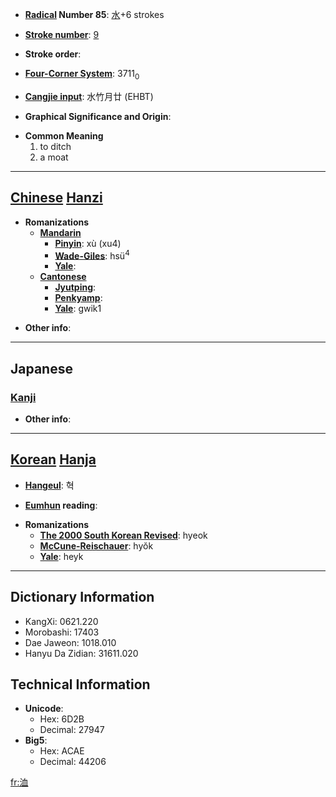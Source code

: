 * '''[[Wiktionary:Chinese radical index| Radical]] Number 85''': [[Wiktionary:Chinese radical index 水|水]]+6 strokes

* '''[[Wiktionary:Chinese total strokes index|Stroke number]]''': [[Wiktionary:Chinese total strokes index 9|9]]

* '''Stroke order''': 

* '''[[Wiktionary:Chinese four corner index|Four-Corner System]]''': 3711<sub>0</sub>

* '''[[Wiktionary:Chinese Cangjie index|Cangjie input]]''': 水竹月廿 (EHBT)

* '''Graphical Significance and Origin''': 

* '''Common Meaning'''
*#to ditch
*# a moat


----

== [[Chinese]] [[Hanzi]] ==

* '''Romanizations'''
** '''[[Mandarin]]'''
*** '''[[Pinyin]]''': xù (xu4)
*** '''[[Wade-Giles]]''': hsü<sup>4</sup>
*** '''[[Yale]]''': 
** '''[[Cantonese]]'''
*** '''[[Jyutping]]''':
*** '''[[Penkyamp]]''': 
*** '''[[Yale]]''': gwik1

* '''Other info''': 

----

==Japanese==
===[[Kanji]]===
{{kanji|on readings=[[きょく]] (kyoku)|kun readings=[[みぞ]] (mizo)}}

* '''Other info''':  

----

== [[Korean]] [[Hanja]] ==

* '''[[Hangeul]]''': 혁

* '''[[Eumhun]] reading''': 

* '''Romanizations'''
** '''[[The 2000 South Korean Revised Romanization|The 2000 South Korean Revised]]''': hyeok
** '''[[McCune-Reischauer]]''': hyŏk
** '''[[Yale]]''': heyk

----

== Dictionary Information ==

* KangXi: 0621.220
* Morobashi: 17403
* Dae Jaweon: 1018.010
* Hanyu Da Zidian: 31611.020

== Technical Information ==

* '''Unicode''':
** Hex: 6D2B
** Decimal: 27947
* '''Big5''':
** Hex: ACAE
** Decimal: 44206

[[fr:洫]]